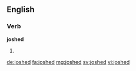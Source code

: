 ==English==

===Verb===
'''joshed'''

# {{en-past of|josh}}

[[de:joshed]]
[[fa:joshed]]
[[mg:joshed]]
[[sv:joshed]]
[[vi:joshed]]